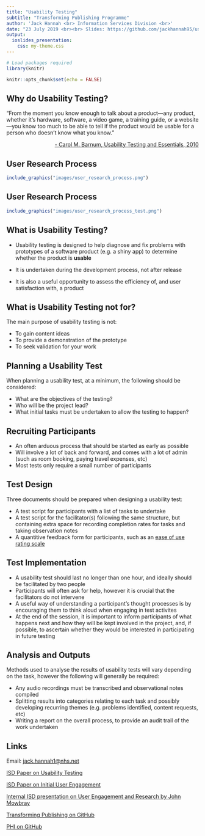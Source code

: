 ```yaml
---
title: "Usability Testing"
subtitle: "Transforming Publishing Programme"
author: 'Jack Hannah <br> Information Services Division <br>'
date: "23 July 2019 <br><br> Slides: https://github.com/jackhannah95/usability-testing"
output:
  ioslides_presentation:
    css: my-theme.css
---
```


```r
# Load packages required
library(knitr)

knitr::opts_chunk$set(echo = FALSE)
```


## Why do Usability Testing?

<p class="comment">
"From the moment you know enough to talk about a product—any product, whether it's hardware, software, a video game, a training guide, or a website—you know too much to be able to tell if the product would be usable for a person who doesn't know what you know."
</p>

<p style="text-align: right"> <a href="https://books.google.co.uk/books/about/Usability_Testing_Essentials.html?id=tzX3J81MAAMC&redir_esc=y">- Carol M. Barnum, Usability Testing and Essentials, 2010</a></p>


## User Research Process

```r
include_graphics("images/user_research_process.png")
```


## User Research Process

```r
include_graphics("images/user_research_process_test.png")
```


## What is Usability Testing?

- Usability testing is designed to help diagnose and fix problems with prototypes of a software product (e.g. a shiny app) to determine whether the product is **usable**

- It is undertaken during the development process, not after release

- It is also a useful opportunity to assess the efficiency of, and user satisfaction with, a product


## What is Usability Testing not for?

The main purpose of usability testing is not:

- To gain content ideas
- To provide a demonstration of the prototype
- To seek validation for your work


## Planning a Usability Test

When planning a usability test, at a minimum, the following should be considered:

- What are the objectives of the testing?
- Who will be the project lead?
- What initial tasks must be undertaken to allow the testing to happen?


## Recruiting Participants

- An often arduous process that should be started as early as possible
- Will involve a lot of back and forward, and comes with a lot of admin (such as room booking, paying travel expenses, etc)
- Most tests only require a small number of participants


## Test Design

Three documents should be prepared when designing a usability test:

- A test script for participants with a list of tasks to undertake
- A test script for the facilitator(s) following the same structure, but containing extra space for recording completion rates for tasks and taking observation notes
- A quantitive feedback form for participants, such as an [ease of use rating scale](https://measuringu.com/single-question/)


## Test Implementation

- A usability test should last no longer than one hour, and ideally should be facilitated by two people
- Participants will often ask for help, however it is crucial that the facilitators do not intervene
- A useful way of understanding a participant's thought processes is by encouraging them to think aloud when engaging in test activites
- At the end of the session, it is important to inform participants of what happens next and how they will be kept involved in the project, and, if possible, to ascertain whether they would be interested in participating in future testing


## Analysis and Outputs

Methods used to analyse the results of usability tests will vary depending on the task, however the following will generally be required:

- Any audio recordings must be transcribed and observational notes compiled
- Splitting results into categories relating to each task and possibly developing recurring themes (e.g. problems identified, content requests, etc)
- Writing a report on the overall process, to provide an audit trail of the work undertaken



## Links

Email: [jack.hannah1@nhs.net](mailto:jack.hannah1@nhs.net)


[ISD Paper on Usability Testing](https://www.isdscotland.org/About-ISD/Methodologies/_docs/Usability-Testing-v1-0.pdf)


[ISD Paper on Initial User Engagement](https://www.isdscotland.org/About-ISD/Methodologies/_docs/Initial-User-Engagement-v1-2.pdf)


[Internal ISD presentation on User Engagement and Research by John Mowbray](https://www.youtube.com/watch?v=1y4YrtGqwj0&feature=youtu.be)


[Transforming Publishing on GitHub](https://github.com/NHS-NSS-transforming-publications)


[PHI on GitHub](https://github.com/Health-SocialCare-Scotland)